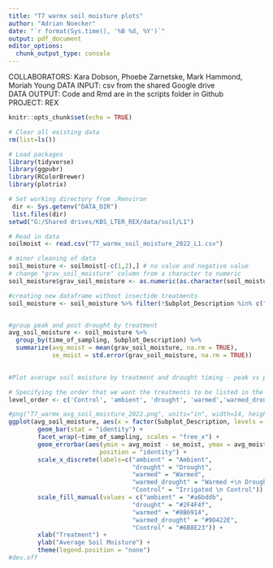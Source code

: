 ```yaml
---
title: "T7 warmx soil moisture plots"
author: "Adrian Noecker"
date: "`r format(Sys.time(), '%B %d, %Y')`"
output: pdf_document
editor_options: 
  chunk_output_type: console
---
```


COLLABORATORS: Kara Dobson, Phoebe Zarnetske, Mark Hammond, Moriah Young
DATA INPUT:  csv from the shared Google drive  
DATA OUTPUT: Code and Rmd are in the scripts folder in Github  
PROJECT: REX
```r
knitr::opts_chunk$set(echo = TRUE)
```

```r
# Clear all existing data
rm(list=ls())

# Load packages
library(tidyverse)
library(ggpubr)
library(RColorBrewer)
library(plotrix)

# Set working directory from .Renviron
 dir <- Sys.getenv("DATA_DIR")
 list.files(dir)
setwd("G:/Shared drives/KBS_LTER_REX/data/soil/L1")

# Read in data
soilmoist <- read.csv("T7_warmx_soil_moisture_2022_L1.csv")

# minor cleaning of data
soil_moisture <- soilmoist[-c(1,2),] # no value and negative value
# change "grav_soil_moisture" column from a character to numeric
soil_moisture$grav_soil_moisture <- as.numeric(as.character(soil_moisture$grav_soil_moisture)) 
```
```r
#creating new dataframe without insectide treatments
soil_moisture <- soil_moisture %>% filter(!Subplot_Description %in% c("warmed_insecticide", "warmed_drought_insecticide", "drought_insecticide", "insecticide"))


#group peak and post drought by treatment
avg_soil_moisture <- soil_moisture %>%
  group_by(time_of_sampling, Subplot_Description) %>%
  summarize(avg_moist = mean(grav_soil_moisture, na.rm = TRUE),
            se_moist = std.error(grav_soil_moisture, na.rm = TRUE))
           
```
```r
#Plot average soil moisture by treatment and drought timing - peak vs post drought

# Specifying the order that we want the treatments to be listed in the figures on the x-axis
level_order <- c('Control', 'ambient', 'drought', 'warmed','warmed_drought')

#png("T7_warmx_avg_soil_moisture_2022.png", units="in", width=14, height=8, res=300)
ggplot(avg_soil_moisture, aes(x = factor(Subplot_Description, levels = level_order), y = avg_moist, fill = Subplot_Description)) +
        geom_bar(stat = "identity") +
        facet_wrap(~time_of_sampling, scales = "free_x") +
        geom_errorbar(aes(ymin = avg_moist - se_moist, ymax = avg_moist + se_moist), width = 0.2,
                         position = "identity") +
        scale_x_discrete(labels=c("ambient" = "Ambient",
                                  "drought" = "Drought",
                                  "warmed" = "Warmed",
                                  "warmed_drought" = "Warmed +\n Drought",
                                  "Control" = "Irrigated \n Control")) +
        scale_fill_manual(values = c("ambient" = "#a6bddb",
                                  "drought" = "#2F4F4f",
                                  "warmed" = "#8B6914",
                                  "warmed_drought" = "#9D422E",
                                  "Control" = "#6B8E23")) +
        xlab("Treatment") +
        ylab("Average Soil Moisture") +
        theme(legend.position = "none")
#dev.off
```

